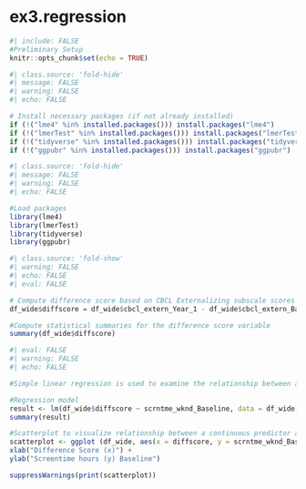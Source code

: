 # ex3.regression {.unnumbered}

```r
#| include: FALSE
#Preliminary Setup
knitr::opts_chunk$set(echo = TRUE)
```

```r
#| class.source: 'fold-hide'
#| message: FALSE
#| warning: FALSE
#| echo: FALSE

# Install necessary packages (if not already installed)
if (!("lme4" %in% installed.packages())) install.packages("lme4")
if (!("lmerTest" %in% installed.packages())) install.packages("lmerTest")
if (!("tidyverse" %in% installed.packages())) install.packages("tidyverse")
if (!("ggpubr" %in% installed.packages())) install.packages("ggpubr")
```

```r
#| class.source: 'fold-hide'
#| message: FALSE
#| warning: FALSE
#| echo: FALSE

#Load packages
library(lme4)
library(lmerTest)
library(tidyverse)
library(ggpubr)
```

```r
#| class.source: 'fold-show'
#| warning: FALSE
#| echo: FALSE
#| eval: FALSE

# Compute difference score based on CBCL Externalizing subscale scores at baseline (t1) and 1-Year Follow-up (t2)
df_wide$diffscore = df_wide$cbcl_extern_Year_1 - df_wide$cbcl_extern_Baseline

#Compute statistical summaries for the difference score variable
summary(df_wide$diffscore)

```

```r
#| eval: FALSE
#| warning: FALSE
#| echo: FALSE

#Simple linear regression is used to examine the relationship between a continuous predictor variable and the average difference score.

#Regression model
result <- lm(df_wide$diffscore ~ scrntme_wknd_Baseline, data = df_wide)
summary(result)

#Scatterplot to visualize relationship between a continuous predictor and a difference score
scatterplot <- ggplot (df_wide, aes(x = diffscore, y = scrntme_wknd_Baseline)) + geom_point(size = 3) + geom_smooth(method = lm, se = F) +
xlab("Difference Score (x)") +
ylab("Screentime hours (y) Baseline")

suppressWarnings(print(scatterplot))
```
